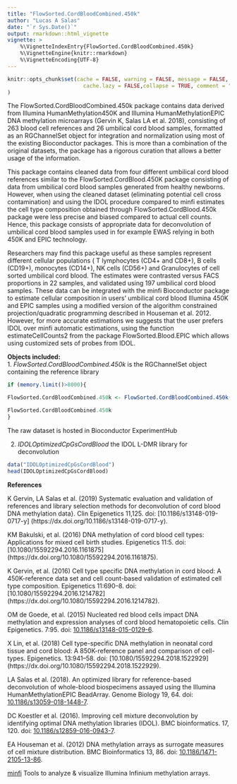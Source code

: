 ```yaml
---
title: "FlowSorted.CordBloodCombined.450k"
author: "Lucas A Salas"
date: "`r Sys.Date()`"
output: rmarkdown::html_vignette
vignette: >
    %\VignetteIndexEntry{FlowSorted.CordBloodCombined.450k}
    %\VignetteEngine{knitr::rmarkdown}
    %\VignetteEncoding{UTF-8}
---
```


```r
knitr::opts_chunk$set(cache = FALSE, warning = FALSE, message = FALSE, 
                        cache.lazy = FALSE,collapse = TRUE, comment = "#>"
)
```

The FlowSorted.CordBloodCombined.450k package contains data derived from 
Illumina HumanMethylation450K and Illumina HumanMethylationEPIC DNA methylation 
microarrays (Gervin K, Salas LA et al. 2018), consisting of 263 blood cell 
references and 26 umbilical cord blood samples, formatted as an RGChannelSet 
object for integration and normalization using most of the existing Bioconductor
packages. This is more than a combination of the original datasets, the package
has a rigorous curation that allows a better usage of the information.

This package contains cleaned data from four different umbilical cord blood 
references similar to the FlowSorted.CordBlood.450K package consisting of data 
from umbilical cord blood samples generated from healthy newborns. However, 
when using the cleaned dataset (eliminating potential cell cross contamination) 
and using the IDOL procedure compared to minfi estimates the cell type 
composition obtained through FlowSorted.CordBlood.450k package were less precise
and biased compared to actual cell counts. Hence, this package consists of 
appropriate data for deconvolution of umbilical cord blood samples used in for 
example EWAS relying in both 450K and EPIC technology.

Researchers may find this package useful as these samples represent different 
cellular populations ( T lymphocytes (CD4+ and CD8+), B cells (CD19+), monocytes
(CD14+), NK cells (CD56+) and Granulocytes of cell sorted umbilical cord blood. 
The estimates were contrasted versus FACS proportions in 22 samples, and 
validated using 197 umbilical cord blood samples. These data can be integrated 
with the minfi Bioconductor package to estimate cellular composition in users' 
umbilical cord blood Illumina 450K and EPIC samples using a modified version of 
the algorithm constrained projection/quadratic programming described in Houseman
et al. 2012. However, for more accurate estimations we suggests that the user 
prefers IDOL over minfi automatic estimations, using the function
estimateCellCounts2 from the package FlowSorted.Blood.EPIC which allows using 
customized sets of probes from IDOL.

**Objects included:**  
1. *FlowSorted.CordBloodCombined.450k* is the RGChannelSet object containing 
the reference library

```r
if (memory.limit()>8000){

FlowSorted.CordBloodCombined.450k <- FlowSorted.CordBloodCombined.450k()

FlowSorted.CordBloodCombined.450k
}
```
The raw dataset is hosted in Bioconductor ExperimentHub   

2. *IDOLOptimizedCpGsCordBlood* the IDOL L-DMR library for deconvolution  
```r
data("IDOLOptimizedCpGsCordBlood") 
head(IDOLOptimizedCpGsCordBlood)  
```  


**References**

K Gervin, LA Salas et al. (2019) Systematic evaluation and validation of 
references and library selection methods for deconvolution of cord blood DNA 
methylation data}. Clin Epigenetics 11,125. doi: [10.1186/s13148-019-0717-y]
(https://dx.doi.org/10.1186/s13148-019-0717-y).

KM Bakulski, et al. (2016) DNA methylation of cord blood cell types: 
Applications for mixed cell birth studies. Epigenetics 11:5. doi: 
[10.1080/15592294.2016.1161875]
(https://dx.doi.org/10.1080/15592294.2016.1161875).

K Gervin, et al. (2016) Cell type specific DNA methylation in cord blood: A 
450K-reference data set and cell count-based validation of estimated cell type 
composition. Epigenetics 11:690–8. doi: 
[10.1080/15592294.2016.1214782]
(https://dx.doi.org/10.1080/15592294.2016.1214782). 

OM de Goede, et al. (2015) Nucleated red blood cells impact DNA methylation and
expression analyses of cord blood hematopoietic cells. Clin Epigenetics. 7:95. 
doi: [10.1186/s13148-015-0129-6](https://dx.doi.org/10.1186/s13148-015-0129-6). 

X Lin, et al. (2018) Cell type-specific DNA methylation in neonatal cord tissue
and cord blood: A 850K-reference panel and comparison of cell-types. 
Epigenetics. 13:941–58. doi: 
[10.1080/15592294.2018.1522929]
(https://dx.doi.org/10.1080/15592294.2018.1522929).

LA Salas et al. (2018). An optimized library for reference-based deconvolution 
of whole-blood biospecimens assayed using the Illumina HumanMethylationEPIC
BeadArray. Genome Biology 19, 64. doi:
[10.1186/s13059-018-1448-7](https://dx.doi.org/10.1186/s13059-018-1448-7).  

DC Koestler et al. (2016). Improving cell mixture deconvolution by
identifying optimal DNA methylation libraries (IDOL). BMC bioinformatics.
17, 120. doi:
[10.1186/s12859-016-0943-7](https://dx.doi.org/10.1186/s12859-016-0943-7).  

EA Houseman et al. (2012) DNA methylation arrays as surrogate
measures of cell mixture distribution. BMC Bioinformatics 13, 86.
doi: [10.1186/1471-2105-13-86](https://dx.doi.org/10.1186/1471-2105-13-86).  

[minfi](http://bioconductor.org/packages/release/bioc/html/minfi.html)
Tools to analyze & visualize Illumina Infinium methylation arrays.